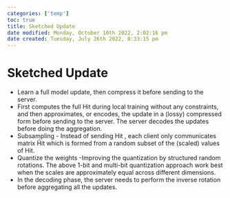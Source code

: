 ```yaml
---
categories: ['temp']
toc: true
title: Sketched Update
date modified: Monday, October 10th 2022, 2:02:16 pm
date created: Tuesday, July 26th 2022, 8:33:15 pm
---
```


# Sketched Update
- Learn a full model update, then compress it before sending to the server.
- First computes the full Hit during local training without any constraints, and then approximates, or encodes, the update in a (lossy) compressed form before sending to the server. The server decodes the updates before doing the aggregation.
- Subsampling - Instead of sending Hit , each client only communicates matrix Ĥit which is formed from a random subset of the (scaled) values of Hit.
- Quantize the weights -Improving the quantization by structured random rotations. The above 1-bit and multi-bit quantization approach work best when the scales are approximately equal across different dimensions.
- In the decoding phase, the server needs to perform the inverse rotation before aggregating all the updates.




